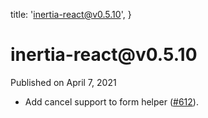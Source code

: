 
  title: 'inertia-react@v0.5.10',
}

<h1>inertia-react@v0.5.10</h1>

<div className="-mt-8 mb-12 text-base font-medium text-gray-600">Published on April 7, 2021</div>

- Add cancel support to form helper ([#612](https://github.com/inertiajs/inertia/pull/612)).
